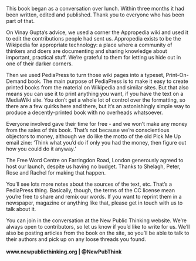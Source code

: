 This book began as a conversation over lunch. Within three months it had been written, edited and published. Thank you to everyone who has been part of that.

On Vinay Gupta’s advice, we used a corner the Appropedia wiki and used it to edit the contributions people had sent us. Appropedia exists to be the Wikipedia for appropriate technology: a place where a community of thinkers and doers are documenting and sharing knowledge about important, practical stuff. We’re grateful to them for letting us hide out in one of their darker corners.

Then we used PediaPress to turn those wiki pages into a typeset, Print-On-Demand book. The main purpose of PediaPress is to make it easy to create printed books from the material on Wikipedia and similar sites. But that also means you can use it to print anything you want, if you have the text on a MediaWiki site. You don’t get a whole lot of control over the formatting, so there are a few quirks here and there, but it’s an astonishingly simple way to produce a decently-printed book with no overheads whatsoever.

Everyone involved gave their time for free - and we won’t make any money from the sales of this book. That’s not because we’re conscientious objectors to money, although we do like the motto of the old Pick Me Up email zine: ‘Think what you’d do if only you had the money, then figure out how you could do it anyway.’

The Free Word Centre on Farringdon Road, London generously agreed to host our launch, despite us having no budget. Thanks to Shelagh, Peter, Rose and Rachel for making that happen.

You’ll see lots more notes about the sources of the text, etc. That’s a PediaPress thing. Basically, though, the terms of the CC license mean you’re free to share and remix our words. If you want to reprint them in a newspaper, magazine or anything like that, please get in touch with us to talk about it.

You can join in the conversation at the New Public Thinking website. We’re always open to contributors, so let us know if you’d like to write for us. We’ll also be posting articles from the book on the site, so you’ll be able to talk to their authors and pick up on any loose threads you found.
<br /><br />
'''www.newpublicthinking.org | @NewPubThink'''